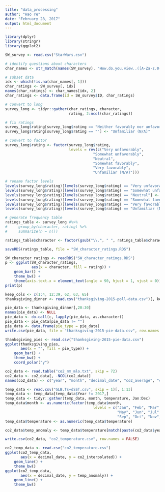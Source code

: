 ```yaml
---
title: "data_processing"
author: "Hao Ye"
date: "February 28, 2017"
output: html_document
---
```


```r
library(dplyr)
library(stringr)
library(ggplot2)
```

```r
SW_survey <- read.csv("StarWars.csv")

# identify questions about characters
char_names <- str_match(names(SW_survey), "How.do.you.view..([A-Za-z.0-9]+).")

# subset data
idx <- which(!is.na(char_names[, 1]))
char_ratings <- SW_survey[, idx]
names(char_ratings) <- char_names[idx, 2]
char_ratings <- data.frame(id = SW_survey$ID, char_ratings)

# convert to long
survey_long <- tidyr::gather(char_ratings, character, 
                             rating, 2:ncol(char_ratings))

# fix ratings
survey_long$rating[survey_long$rating == "Neither favorably nor unfavorably (neutral)"] <- "Neutral"
survey_long$rating[survey_long$rating == ""] <- "Unfamiliar (N/A)"

# convert to factor
survey_long$rating <- factor(survey_long$rating, 
                             levels = rev(c("Very unfavorably", 
                                        "Somewhat unfavorably", 
                                        "Neutral", 
                                        "Somewhat favorably", 
                                        "Very favorably", 
                                        "Unfamiliar (N/A)")))

# rename factor levels
levels(survey_long$rating)[levels(survey_long$rating) == "Very unfavorably"] <- "1 - Very unfavorably"
levels(survey_long$rating)[levels(survey_long$rating) == "Somewhat unfavorably"] <- "2 - Somewhat unfavorably"
levels(survey_long$rating)[levels(survey_long$rating) == "Neutral"] <- "3 - Neutral"
levels(survey_long$rating)[levels(survey_long$rating) == "Somewhat favorably"] <- "4 - Somewhat favorably"
levels(survey_long$rating)[levels(survey_long$rating) == "Very favorably"] <- "5 - Very favorably"
levels(survey_long$rating)[levels(survey_long$rating) == "Unfamiliar (N/A)"] <- "NA - Unfamiliar"

# generate frequency table
ratings_table <- survey_long #%>%
#     group_by(character, rating) %>%
#     summarize(n = n())

ratings_table$character <- factor(gsub("\\.", " ", ratings_table$character))

saveRDS(ratings_table, file = "SW_character_ratings.RDS")
```

```r
SW_character_ratings <- readRDS("SW_character_ratings.RDS")
p <- ggplot(SW_character_ratings, 
            aes(x = character, fill = rating)) + 
    geom_bar() + 
    theme_bw() + 
    theme(axis.text.x = element_text(angle = 90, hjust = 1, vjust = 0))
print(p)
```

```r
keep_cols <- c(1:4, 12:39, 62, 63, 65)
thanksgiving_dinner <- read.csv("thanksgiving-2015-poll-data.csv")[, keep_cols]

pie_data <- thanksgiving_dinner[,20:30]
names(pie_data) <- NULL
pie_data <- do.call(c, lapply(pie_data, as.character))
pie_data <- pie_data[pie_data != ""]
pie_data <- data.frame(pie_type = pie_data)
write.csv(pie_data, file = "thanksgiving-2015-pie-data.csv", row.names = FALSE)
```

```r
thanksgiving_pies <- read.csv("thanksgiving-2015-pie-data.csv")
ggplot(thanksgiving_pies, 
       aes(x = "", fill = pie_type)) + 
    geom_bar() + 
    theme_bw() + 
    coord_polar("y")
```

```r
co2_data <- read.table("co2_mm_mlo.txt", skip = 72)
co2_data <- co2_data[, -NCOL(co2_data)]
names(co2_data) <- c("year", "month", "decimal_date", "co2_average", "co2_interpolated", "co2_trend")

temp_data <- read.csv("GLB.Ts+dSST.csv", skip = 1)[, 1:13]
temp_data <- temp_data[temp_data$Year != 2017,]
temp_data <- tidyr::gather(temp_data, month, temperature, Jan:Dec)
temp_data$month <- as.numeric(factor(temp_data$month, 
                                        levels = c("Jan", "Feb", "Mar", "Apr", 
                                                   "May", "Jun", "Jul", "Aug", 
                                                   "Sep", "Oct", "Nov", "Dec")))
temp_data$temperature <- as.numeric(temp_data$temperature)

co2_data$temp_anomaly <- temp_data$temperature[match(paste(co2_data$year, co2_data$month), paste(temp_data$Year, temp_data$month))]

write.csv(co2_data, "co2_temperature.csv", row.names = FALSE)
```

```r
co2_temp_data <- read.csv("co2_temperature.csv")
ggplot(co2_temp_data, 
       aes(x = decimal_date, y = co2_interpolated)) + 
    geom_line() + 
    theme_bw()
ggplot(co2_temp_data, 
       aes(x = decimal_date, y = temp_anomaly)) + 
    geom_line() + 
    theme_bw()
```




